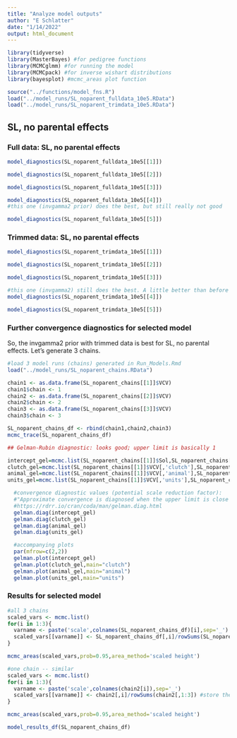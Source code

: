 ```yaml
---
title: "Analyze model outputs"
author: "E Schlatter"
date: "1/14/2022"
output: html_document
---
```


```r
library(tidyverse)
library(MasterBayes) #for pedigree functions
library(MCMCglmm) #for running the model
library(MCMCpack) #for inverse wishart distributions
library(bayesplot) #mcmc_areas plot function
```

```r
source("../functions/model_fns.R")
load("../model_runs/SL_noparent_fulldata_10e5.RData")
load("../model_runs/SL_noparent_trimdata_10e5.RData")
```

## SL, no parental effects

### Full data: SL, no parental effects

```r
model_diagnostics(SL_noparent_fulldata_10e5[[1]])
```

```r
model_diagnostics(SL_noparent_fulldata_10e5[[2]])
```

```r
model_diagnostics(SL_noparent_fulldata_10e5[[3]])
```

```r
model_diagnostics(SL_noparent_fulldata_10e5[[4]])
#this one (invgamma2 prior) does the best, but still really not good
```

```r
model_diagnostics(SL_noparent_fulldata_10e5[[5]])
```

### Trimmed data: SL, no parental effects

```r
model_diagnostics(SL_noparent_trimdata_10e5[[1]])
```

```r
model_diagnostics(SL_noparent_trimdata_10e5[[2]])
```

```r
model_diagnostics(SL_noparent_trimdata_10e5[[3]])
```

```r
#this one (invgamma2) still does the best. A little better than before --> reason to use the trimmed data
model_diagnostics(SL_noparent_trimdata_10e5[[4]])
```

```r
model_diagnostics(SL_noparent_trimdata_10e5[[5]])
```

### Further convergence diagnostics for selected model

So, the invgamma2 prior with trimmed data is best for SL, no parental effects. Let's generate 3 chains.

```r
#load 3 model runs (chains) generated in Run_Models.Rmd
load("../model_runs/SL_noparent_chains.RData")

chain1 <- as.data.frame(SL_noparent_chains[[1]]$VCV)
chain1$chain <- 1
chain2 <- as.data.frame(SL_noparent_chains[[2]]$VCV)
chain2$chain <- 2
chain3 <- as.data.frame(SL_noparent_chains[[3]]$VCV)
chain3$chain <- 3

SL_noparent_chains_df <- rbind(chain1,chain2,chain3)
mcmc_trace(SL_noparent_chains_df)

## Gelman-Rubin diagnostic: looks good; upper limit is basically 1

intercept_gel=mcmc.list(SL_noparent_chains[[1]]$Sol,SL_noparent_chains[[2]]$Sol,SL_noparent_chains[[3]]$Sol)
clutch_gel=mcmc.list(SL_noparent_chains[[1]]$VCV[,'clutch'],SL_noparent_chains[[2]]$VCV[,'clutch'],SL_noparent_chains[[3]]$VCV[,'clutch'])
animal_gel=mcmc.list(SL_noparent_chains[[1]]$VCV[,'animal'],SL_noparent_chains[[2]]$VCV[,'animal'],SL_noparent_chains[[3]]$VCV[,'animal'])
units_gel=mcmc.list(SL_noparent_chains[[1]]$VCV[,'units'],SL_noparent_chains[[2]]$VCV[,'units'],SL_noparent_chains[[3]]$VCV[,'units'])

  #convergence diagnostic values (potential scale reduction factor):
  #"Approximate convergence is diagnosed when the upper limit is close to 1"
  #https://rdrr.io/cran/coda/man/gelman.diag.html
  gelman.diag(intercept_gel)
  gelman.diag(clutch_gel)
  gelman.diag(animal_gel)
  gelman.diag(units_gel)

  #accompanying plots
  par(mfrow=c(2,2))
  gelman.plot(intercept_gel)
  gelman.plot(clutch_gel,main="clutch")
  gelman.plot(animal_gel,main="animal")
  gelman.plot(units_gel,main="units")

```

### Results for selected model

```r
#all 3 chains
scaled_vars <- mcmc.list()
for(i in 1:3){
  varname <- paste('scale',colnames(SL_noparent_chains_df)[i],sep='_')
  scaled_vars[[varname]] <- SL_noparent_chains_df[,i]/rowSums(SL_noparent_chains_df[,1:3]) #store them in a list
}

mcmc_areas(scaled_vars,prob=0.95,area_method='scaled height')

#one chain -- similar
scaled_vars <- mcmc.list()
for(i in 1:3){
  varname <- paste('scale',colnames(chain2[i]),sep='_')
  scaled_vars[[varname]] <- chain2[,i]/rowSums(chain2[,1:3]) #store them in a list
}

mcmc_areas(scaled_vars,prob=0.95,area_method='scaled height')

model_results_df(SL_noparent_chains_df)
```


